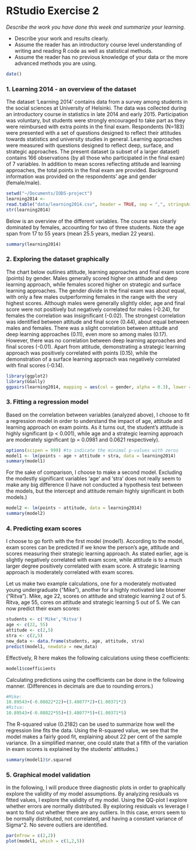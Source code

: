 # RStudio Exercise 2

*Describe the work you have done this week and summarize your learning.*

- Describe your work and results clearly. 
- Assume the reader has an introductory course level understanding of writing and reading R code as well as statistical methods.
- Assume the reader has no previous knowledge of your data or the more advanced methods you are using.


```r
date()
```
### 1. Learning 2014 - an overview of the dataset

The dataset 'Learning 2014' contains data from a survey among students in the social sciences at University of Helsinki. The data was collected during an introductory course in statistics in late 2014 and early 2015. Participation was voluntary, but students were strongly encouraged to take part as they were reimbursed with extra points in the final exam. Respondents (N=183) were presented with a set of questions designed to reflect their attitudes towards statistics and university studies in general. Learning approaches were measured with questions designed to reflect deep, surface, and strategic approaches. The present dataset (a subset of a larger dataset) contains 166 observations (by all those who participated in the final exam) of 7 variables. In addition to mean scores reflecting attitude and learning approaches, the total points in the final exam are provided. Background information was provided on the respondents' age and gender (female/male).
```r
setwd("~/Documents/IODS-project")
learning2014 <- 
read.table("data/learning2014.csv", header = TRUE, sep = ",", stringsAsFactors = TRUE)
str(learning2014)
```
Below is an overview of the different variables. The course was clearly dominated by females, accounting for two of three students. Note the age span from 17 to 55 years (mean 25.5 years, median 22 years).
```r
summary(learning2014)
```
### 2. Exploring the dataset graphically

The chart below outlines attitude, learning approaches and final exam score (points) by gender.
Males generally scored higher on attitude and deep learning approach, while females scored higher on strategic and surface learning approaches. The gender divide in the final exam was about equal, with only a few males outperforming females in the range with the very highest scores. Although males were generally slightly older, age and final score were not positively but negatively correlated for males (-0.24), for females the correlation was insignificant (-0.02).
The strongest correlation was identified between attitude and final score (0.44), about equal between males and females. There was a slight correlation between attitude and deep learning approaches (0.11), even more so among males (0.17). However, there was no correlation between deep learning approaches and final scores (-0.01). Apart from attitude, demonstrating a strategic learning approach was positively correlated with points (0.15), while the demonstration of a surface learning approach was negatively correlated with final scores (-0.14).
```r
library(ggplot2)
library(GGally)
ggpairs(learning2014, mapping = aes(col = gender, alpha = 0.3), lower = list(combo = wrap("facethist", bins = 20)))
```

### 3. Fitting a regression model

Based on the correlation between variables (analyzed above), I choose to fit a regression model in order to understand the impact of age, attitude and learning approach on exam points. As it turns out, the student's attitude is highly significant (p < 0.001), while age and a strategic learning approach are moderately significant (p = 0.0981 and 0.0621 respectively).
```r
options(scipen = 999) #to indicate the minimal p-values with zeros
model1 <- lm(points ~ age + attitude + stra, data = learning2014)
summary(model1)
```
For the sake of comparison, I choose to make a second model. Excluding the modestly significant variables 'age' and 'stra' does not really seem to make any big difference (I have not conducted a hypothesis test between the models, but the intercept and attitude remain highly significant in both models.)
```r
model2 <- lm(points ~ attitude, data = learning2014)
summary(model2)
```
### 4. Predicting exam scores

I choose to go forth with the first model (model1). According to the model, exam scores can be predicted if we know the person's age, attitude and scores measuring their strategic learning approach. As stated earlier, age is slightly negatively correlated with exam score, while attitude is to a much larger degree positively correlated with exam score. A strategic learning approach is moderately correlated with exam scores.

Let us make two example calculations, one for a moderately motivated young undergraduate ("Mike"), another for a highly motivated late bloomer ("Ritva"). Mike, age 22, scores on attitude and strategic learning 2 out of 5. Ritva, age 55, cores on attitude and strategic learning 5 out of 5. We can now predict their exam scores:
```r
students <- c('Mike','Ritva')
age <- c(22, 55)
attitude <- c(2,5)
stra <- c(2,5)
new_data <- data.frame(students, age, attitude, stra)
predict(model1, newdata = new_data)
```
Effectively, R here makes the following calculations using these coefficients:
```r
model1$coefficients
```
Calculating predictions using the coefficients can be done in the following manner. (Differences in decimals are due to rounding errors.)
```r
#Mike:
10.89543+(-0.08822*22)+(3.48077*2)+(1.00371*2)
#Ritva:
10.89543+(-0.08822*55)+(3.48077*5)+(1.00371*5)
```

The R-squared value (0.2182) can be used to summarize how well the regression line fits the data. Using the R-squared value, we see that the model makes a fairly good fit, explaining about 22 per cent of the sample variance. (In a simplified manner, one could state that a fifth of the variation in exam scores is explained by the students' attitudes.)
```r
summary(model1)$r.squared
```

### 5. Graphical model validation

In the following, I will produce three diagnostic plots in order to graphically explore the validity of my model assumptions. By analyzing residuals vs fitted values, I explore the validity of my model. Using the QQ-plot I explore whether errors are normally distributed. By exploring residuals vs leverage I want to find out whether there are any outliers. In this case, errors seem to be normally distributed, not correlated, and having a constant variance of Sigma^2. No severe outliers are identified.
```r
par(mfrow = c(2,2))
plot(model1, which = c(1,2,5))
```